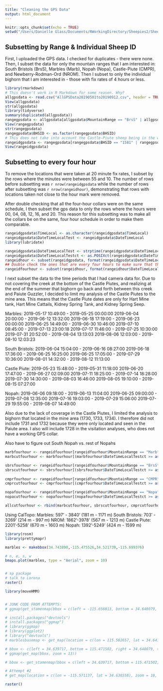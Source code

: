 ```yaml
---
title: "Cleaning the GPS Data"
output: html_document
---
```


```r
knitr::opts_chunk$set(echo = TRUE)
setwd("/Users/Danielle Glass/Documents/RWorkingDirectory/Sheepies2/Sheepies2")
```

## Subsetting by Range & Individual Sheep ID

First, I uploaded the GPS data. I checked for duplicates - there were none. Then, I subset the data for only the mountain ranges that I am interested in: South Bristols (BrsS), Marbles (Marb), Nopah (Nopa), Castle-Piute (CMPR), and Newberry-Rodman-Ord (NROM). Then I subset to only the individual bighorn that I am interested in - those with fix rates of 4 hours or less.

```r
library(rmarkdown)
# This doesn't work in R Markdown for some reason. Why?
allgpsdata <- read.csv("AllGPSData20190501to20190912.csv", header = TRUE, sep = ",")
View(allgpsdata)
str(allgpsdata)
library(tidyverse)
summary(duplicated(allgpsdata))
rangegpsdata <- allgpsdata[allgpsdata$MountainRange == "BrsS" | allgpsdata$MountainRange == "Marb" | allgpsdata$MountainRange == "Nopa" | allgpsdata$MountainRange == "CMPR" | allgpsdata$MountainRange == "NROM", ]
View(rangegpsdata)
str(rangegpsdata)
rangegpsdata$BHSID <- as.factor(rangegpsdata$BHSID)
# This does not take into account the Castle-Piute sheep being in the wrong place or the question of the NROM sheep. All possible sheep with 1 or 4 hour fix rates are included.
rangeidgpsdata <- rangegpsdata[rangegpsdata$BHSID == "1581" | rangegpsdata$BHSID == "1589" |rangegpsdata$BHSID == "1595" | rangegpsdata$BHSID == "1584" | rangegpsdata$BHSID == "1588" | rangegpsdata$BHSID == "1582" | rangegpsdata$BHSID == "1577" | rangegpsdata$BHSID == "1683" | rangegpsdata$BHSID == "1682" | rangegpsdata$BHSID == "1684" | rangegpsdata$BHSID == "1688" | rangegpsdata$BHSID == "1685" | rangegpsdata$BHSID == "1689" | rangegpsdata$BHSID == "1687" | rangegpsdata$BHSID == "1580" | rangegpsdata$BHSID == "1686" | rangegpsdata$BHSID == "1568" | rangegpsdata$BHSID == "1565" | rangegpsdata$BHSID == "1567" | rangegpsdata$BHSID == "1564" | rangegpsdata$BHSID == "1677" | rangegpsdata$BHSID == "1563" | rangegpsdata$BHSID == "1727" | rangegpsdata$BHSID == "1731" | rangegpsdata$BHSID == "1730" | rangegpsdata$BHSID == "1733" | rangegpsdata$BHSID == "1736" | rangegpsdata$BHSID == "1738" | rangegpsdata$BHSID == "1740" | rangegpsdata$BHSID == "1739", ]
View(rangeidgpsdata)
```

## Subsetting to every four hour

To remove the locations that were taken at 20 minute fix rates, I subset by the rows where the minutes were between 55 and 10. The number of rows before subsetting was `r nrow(rangeidgpsdata` while the number of rows after subsetting was `r nrow(rangeidhour)`, demonstrating that rows with locations taken not close to the hour mark were removed. 

After double checking that all the four-hour collars were on the same schedule, I then subset the gps data to only the rows where the hours were 00, 04, 08, 12, 16, and 20. This reason for this subsetting was to make all the collars be on the same, four hour schedule in order to make them comparable.

```r

rangeidgpsdata$TimeLocal <- as.character(rangeidgpsdata$TimeLocal)
rangeidgpsdata$DateTimeLocalTest <- rangeidgpsdata$DateTimeLocal
library(lubridate)

rangeidgpsdata$DateTimeLocalTest <- strptime(rangeidgpsdata$DateTimeLocalTest, "%m/%d/%Y %H:%M")
rangeidgpsdata$DateTimeLocalTestct <- as.POSIXct(rangeidgpsdata$DateTimeLocalTest, tz = "America/Los_Angeles", format = "%m/%d/%Y %H:%M")
rangeidhour <- subset(rangeidgpsdata, format(rangeidgpsdata$DateTimeLocalTest, "%M") %in% c('00', '01', '02', '03', '04', '05', '06', '07', '08', '09', '10', '55', '56', '57', '58', '59', '54', '53', '52', '51', '50'))
## Double check the ones that are every four hours to make sure that they are on a 0-4-8-12-16-20-24 schedule. Do this using summary - starting at NROM 1564E.
rangeidfourhour <- subset(rangeidhour, format(rangeidhour$DateTimeLocalTest, "%H") %in% c('00', '04', '08', '12', '16', '20', '24'))


```
I next subset the data to the time periods that I had camera data for. Due to not covering the creek at the bottom of the Castle Piutes, and realizing at the end of the summer that bighorn go back and forth between this creek and Paiute Guzzler, I decided to limit my analysis of the Castle Piutes to the mine area. This means that the Castle Piute dates are only for Hart Mine tank, Hart Mine Cattails, Kidney Spring Tank, and Kidney Spring Seep.

Marbles: 
2019-05-17 10:49:00 - 2019-05-25 00:00:00
2019-06-04 20:00:00 - 2019-06-12 13:32:00
2019-06-18 17:19:00 - 2019-06-23 00:00:00
2019-06-25 14:49:00 - 2019-06-30 10:46:00
2019-07-10 08:45:00 - 2019-07-13 23:00:18
2019-07-17 11:46:00 - 2019-07-25 10:30:00
2019-07-31 20:52:00 - 2019-08-04 13:13:03
2019-08-06 12:03:00 - 2019-08-10 12:03:23

South Bristols:
2019-06-04 15:04:00 - 2019-06-16 08:27:00
2019-06-18 17:36:00 - 2019-06-25 16:25:00
2019-06-25 17:05:00 - 2019-07-29 10:36:00
2019-08-01 14:32:00 - 2019-08-12 11:13:00

Castle Piute:
2019-05-23 15:48:00 - 2019-05-31 11:18:00
2019-06-20 17:47:00 - 2019-06-27 02:09:00
2019-07-11 18:25:00 - 2019-07-14 18:28:00
2019-07-30 14:30:00 - 2019-08-03 16:46:00
2019-08-05 19:10:00 - 2019-08-15 07:27:00

Nopah:
2019-06-06 09:18:00 - 2019-06-13 11:04:00
2019-06-25 09:00:00 - 2019-07-08 12:35:00
2019-07-16 19:03:00 - 2019-07-29 15:06:00
2019-07-29 19:55:00 - 2019-08-07 14:49:00

Also due to the lack of coverage in the Castle Piutes, I limited the analysis to bighorn that located in the mine area (1730, 1733, 1734). I therefore did not include 1731 and 1732 because they were only located and seen in the Paiute area. I also will include 1728 in the visitation analyses, who does not have a working GPS collar.

Also have to figure out South Nopah vs. rest of Nopahs

```r
marbfourhour <- rangeidfourhour[rangeidfourhour$MountainRange == "Marb", ]
marbcutfourhour <- marbfourhour[(marbfourhour$DateTimeLocalTestct >= as.POSIXct("2019-05-17 10:49:00") & marbfourhour$DateTimeLocalTestct <= as.POSIXct("2019-05-25 00:00:00")) | (marbfourhour$DateTimeLocalTestct >= as.POSIXct("2019-06-04 20:00:00") & marbfourhour$DateTimeLocalTestct <= as.POSIXct("2019-06-12 13:32:00")) | (marbfourhour$DateTimeLocalTestct >= as.POSIXct("2019-06-18 17:19:00") & marbfourhour$DateTimeLocalTestct <= as.POSIXct("2019-06-23 00:00:00"))| (marbfourhour$DateTimeLocalTestct >= as.POSIXct("2019-06-25 14:49:00") & marbfourhour$DateTimeLocalTestct <= as.POSIXct("2019-06-30 10:46:00"))| (marbfourhour$DateTimeLocalTestct >= as.POSIXct("2019-07-10 08:45:00") & marbfourhour$DateTimeLocalTestct <= as.POSIXct("2019-07-13 23:00:18")) | (marbfourhour$DateTimeLocalTestct >= as.POSIXct("2019-07-17 11:46:00") & marbfourhour$DateTimeLocalTestct <= as.POSIXct("2019-07-25 10:30:00")) | (marbfourhour$DateTimeLocalTestct >= as.POSIXct("2019-07-31 20:52:00") & marbfourhour$DateTimeLocalTestct <= as.POSIXct("2019-08-04 13:13:03")) | (marbfourhour$DateTimeLocalTestct >= as.POSIXct("2019-08-06 12:03:00") & marbfourhour$DateTimeLocalTestct <= as.POSIXct("2019-08-10 12:03:23")), ]

sbrsfourhour <- rangeidfourhour[rangeidfourhour$MountainRange == "BrsS", ]
sbrscutfourhour <- sbrsfourhour[(sbrsfourhour$DateTimeLocalTestct >= as.POSIXct("2019-06-04 15:04:00") & sbrsfourhour$DateTimeLocalTestct <= as.POSIXct("2019-06-16 08:27:00")) | (sbrsfourhour$DateTimeLocalTestct >= as.POSIXct("2019-06-18 17:36:00") & sbrsfourhour$DateTimeLocalTestct <= as.POSIXct("2019-06-25 16:25:00")) | (sbrsfourhour$DateTimeLocalTestct >= as.POSIXct("2019-06-25 17:05:00") & sbrsfourhour$DateTimeLocalTestct <= as.POSIXct("2019-07-29 10:36:00")) | (sbrsfourhour$DateTimeLocalTestct >= as.POSIXct("2019-08-01 14:32:00") & sbrsfourhour$DateTimeLocalTestct <= as.POSIXct("2019-08-12 11:13:00")),]
  
cmprfourhour <- rangeidfourhour[rangeidfourhour$MountainRange == "CMPR", ]
cmprcutfourhour <- cmprfourhour[(cmprfourhour$DateTimeLocalTestct >= as.POSIXct("2019-05-23 15:48:00") & cmprfourhour$DateTimeLocalTestct <= as.POSIXct("2019-05-31 11:18:00")) | (cmprfourhour$DateTimeLocalTestct >= as.POSIXct("2019-06-20 17:47:00") & cmprfourhour$DateTimeLocalTestct <= as.POSIXct("2019-06-27 02:09:00")) | (cmprfourhour$DateTimeLocalTestct >= as.POSIXct("2019-07-11 18:25:00") & cmprfourhour$DateTimeLocalTestct <= as.POSIXct("2019-07-14 18:28:00")) | (cmprfourhour$DateTimeLocalTestct >= as.POSIXct("2019-07-30 14:30:00") & cmprfourhour$DateTimeLocalTestct <= as.POSIXct("2019-08-03 16:46:00")) | (cmprfourhour$DateTimeLocalTestct >= as.POSIXct("2019-08-05 19:10:00") & cmprfourhour$DateTimeLocalTestct <= as.POSIXct("2019-08-15 07:27:00")),]

nopafourhour <- rangeidfourhour[rangeidfourhour$MountainRange == "Nopa", ]
nopacutfourhour <- nopafourhour[(nopafourhour$DateTimeLocalTestct >= as.POSIXct("2019-06-06 09:18:00") & nopafourhour$DateTimeLocalTestct <= as.POSIXct("2019-06-13 11:04:00")) | (nopafourhour$DateTimeLocalTestct >= as.POSIXct("2019-06-25 09:00:00") & nopafourhour$DateTimeLocalTestct <= as.POSIXct("2019-07-08 12:35:00")) | (nopafourhour$DateTimeLocalTestct >= as.POSIXct("2019-07-16 19:03:00") & nopafourhour$DateTimeLocalTestct <= as.POSIXct("2019-07-29 15:06:00")) | (nopafourhour$DateTimeLocalTestct >= as.POSIXct("2019-07-29 19:55:00") & nopafourhour$DateTimeLocalTestct <= as.POSIXct("2019-08-07 14:49:00")),]

allcutfourhour <- rbind(marbcutfourhour, sbrscutfourhour, cmprcutfourhour, nopacutfourhour)


```
Using CalTopo: 
Marbles: 597' - 3840' (181 m - 1171 m)
South Bristols: 703' - 3269' (214 m - 997 m)
NROM: 1862'-3978' (567 m - 1213 m)
Castle Piute: 2201'-5258' (670 m - 1603 m)
Nopah: 1392'-5249' (424 m - 1599 m)

```r

library(rosm)
library(prettymapr)

marbles <- makebbox(34.743890,-115.475526,34.521739,-115.699376)

# n, e, s, w
bmaps.plot(marbles, type = "Aerial", zoom = 10)


# sp package
# talk to Lorena
raster()

library(moveHMM)


# JUNK CODE FROM ATTEMPTS:
# ggmap(get_stamenmap(bbox = c(left = -115.656813, bottom = 34.648079, right = -115.471502, top = 34.639717), maptype = "terrain", crop = FALSE, zoom = 12))

# install.packages("devtools")
# install.packages("ggmap")
# library(ggmap)
# library(ggplot2)
# library("devtools")
# marblesbasemap <- get_map(location = c(lon = 115.582657, lat = 34.641645), zoom = 11, maptype = 'hybrid', source = 'stamen') 

# bbox <- c(left = 34.639717, bottom = 115.471502, right = 34.648079, top = 115.656813)
# ggmap(get_map(bbox, zoom = 13))

# bbox <- get_stamenmap(bbox = c(left = 34.639717, bottom = 115.471502, right = 34.648079, top = 115.656813), maptype = "terrain", crop = FALSE, zoom = 10)

# Attempt #2
# get_map(location = c(lon = -115.571137, lat = 34.636558), zoom = 10, scale = "auto", maptype = "terrain", source = "google")

```



```r

raster()
```

